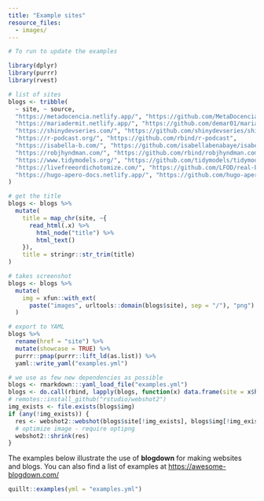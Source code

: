 ```yaml
---
title: "Example sites"
resource_files:
  - images/
---
```


```r
# To run to update the examples

library(dplyr)
library(purrr)
library(rvest)

# list of sites
blogs <- tribble(
  ~ site, ~ source, 
  "https://metadocencia.netlify.app/", "https://github.com/MetaDocencia/SitioWeb",
  "https://mariadermit.netlify.app/", "https://github.com/demar01/mariadermit",
  "https://shinydevseries.com/", "https://github.com/shinydevseries/shinydevseries_site",
  "https://r-podcast.org/", "https://github.com/rbind/r-podcast",
  "https://isabella-b.com/", "https://github.com/isabellabenabaye/isabella-b.com",
  "https://robjhyndman.com/", "https://github.com/rbind/robjhyndman.com",
  "https://www.tidymodels.org/", "https://github.com/tidymodels/tidymodels.org",
  "https://livefreeordichotomize.com/", "https://github.com/LFOD/real-blog",
  "https://hugo-apero-docs.netlify.app/", "https://github.com/hugo-apero/hugo-apero-docs"
)

# get the title
blogs <- blogs %>% 
  mutate(
    title = map_chr(site, ~{
      read_html(.x) %>%
        html_node("title") %>%
        html_text()
    }), 
    title = stringr::str_trim(title)
) 

# takes screenshot
blogs <- blogs %>%
  mutate(
    img = xfun::with_ext(
      paste("images", urltools::domain(blogs$site), sep = "/"), "png")
  )

# export to YAML
blogs %>%
  rename(href = "site") %>%
  mutate(showcase = TRUE) %>%
  purrr::pmap(purrr::lift_ld(as.list)) %>%
  yaml::write_yaml("examples.yml")
```

```r
# we use as few new dependencies as possible 
blogs <- rmarkdown:::yaml_load_file("examples.yml")
blogs <- do.call(rbind, lapply(blogs, function(x) data.frame(site = x$href, img = x$img)))
# remotes::install_github("rstudio/webshot2")
img_exists <- file.exists(blogs$img)
if (any(!img_exists)) {
  res <- webshot2::webshot(blogs$site[!img_exists], blogs$img[!img_exists], cliprect = "viewport")
  # optimize image - require optipng
  webshot2::shrink(res)
}
```

The examples below illustrate the use of **blogdown** for making websites and blogs. You can also find a list of examples at <https://awesome-blogdown.com/>

```r
quillt::examples(yml = "examples.yml")
```
